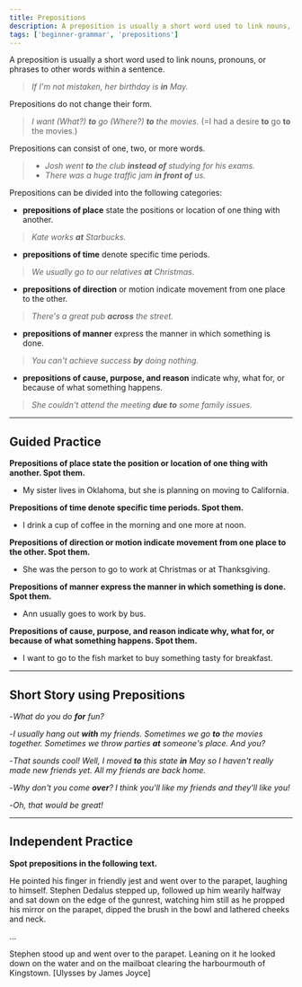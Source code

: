 ```yaml
---
title: Prepositions
description: A preposition is usually a short word used to link nouns, pronouns, or phrases to other words within a sentence.
tags: ['beginner-grammar', 'prepositions']
---
```



A preposition is usually a short word used to link nouns, pronouns, or phrases to other words within a sentence.

> _If I'm not mistaken, her birthday is **in** May._

Prepositions do not change their form.

> _I want (What?) **to** go (Where?) **to** the movies._ (=I had a desire **to** go **to** the movies.)

Prepositions can consist of one, two, or more words.

> - _Josh went **to** the club **instead of** studying for his exams._
> - _There was a huge traffic jam **in front of** us._

Prepositions can be divided into the following categories:

- **prepositions of place** state the positions or location of one thing with another.

> _Kate works **at** Starbucks._

- **prepositions of time** denote specific time periods.

> _We usually go to our relatives **at** Christmas._

- **prepositions of direction** or motion indicate movement from one place to the other.

> _There's a great pub **across** the street._

- **prepositions of manner** express the manner in which something is done.

> _You can't achieve success **by** doing nothing._

- **prepositions of cause, purpose, and reason** indicate why, what for, or because of what something happens.

> _She couldn't attend the meeting **due to** some family issues._

---

## Guided Practice

**Prepositions of place state the position or location of one thing with another. Spot them.**

- My sister lives in Oklahoma, but she is planning on moving to California. <InfoTooltip label="in" />

**Prepositions of time denote specific time periods. Spot them.**

- I drink a cup of coffee in the morning and one more at noon. <InfoTooltip label="in, at" />

**Prepositions of direction or motion indicate movement from one place to the other. Spot them.**

- She was the person to go to work at Christmas or at Thanksgiving. <InfoTooltip label="at" />

**Prepositions of manner express the manner in which something is done. Spot them.**

- Ann usually goes to work by bus. <InfoTooltip label="by"/>

**Prepositions of cause, purpose, and reason indicate why, what for, or because of what something happens. Spot them.**

- I want to go to the fish market to buy something tasty for breakfast. <InfoTooltip label="to"/>

---

## Short Story using Prepositions

-_What do you do **for** fun?_

-_I usually hang out **with** my friends. Sometimes we go **to** the movies together. Sometimes we throw parties **at** someone's place. And you?_

-_That sounds cool! Well, I moved **to** this state **in** May so I haven't really made new friends yet. All my friends are back home._

-_Why don't you come **over**? I think you'll like my friends and they'll like you!_

-_Oh, that would be great!_

---

## Independent Practice

**Spot prepositions in the following text.**

He pointed his finger in friendly jest and went over to the parapet, laughing to himself. Stephen Dedalus stepped up, followed up him wearily halfway and sat down on the edge of the gunrest, watching him still as he propped his mirror on the parapet, dipped the brush in the bowl and lathered cheeks and neck.

...

Stephen stood up and went over to the parapet. Leaning on it he looked down on the water and on the mailboat clearing the harbourmouth of Kingstown. [Ulysses by James Joyce]

<InfoTooltip label="in friendly jest, to the parapet, to himself, on the edge, of the gunrest, on the parapet, in the bowl, to the parapet, on it, on the the water, on the mailboat, of Kingstown." />
